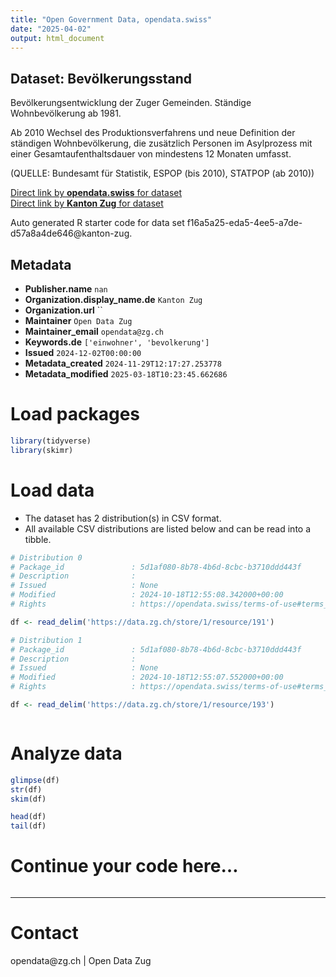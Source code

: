 ```yaml
---
title: "Open Government Data, opendata.swiss"
date: "2025-04-02"
output: html_document
---
```


## Dataset: Bevölkerungsstand

Bevölkerungsentwicklung der Zuger Gemeinden.
Ständige Wohnbevölkerung ab 1981.

Ab 2010 Wechsel des Produktionsverfahrens und neue Definition der ständigen Wohnbevölkerung, die zusätzlich Personen im Asylprozess mit einer Gesamtaufenthaltsdauer von mindestens 12 Monaten umfasst.
	
(QUELLE: Bundesamt für Statistik, ESPOP (bis 2010), STATPOP (ab 2010))

[Direct link by **opendata.swiss** for dataset](https://opendata.swiss/de/dataset/bevolkerungsstand)<br>
[Direct link by **Kanton Zug** for dataset](https://www.zg.ch/behoerden/gesundheitsdirektion/statistikfachstelle/themen/01bevoelkerungszahlen)

Auto generated R starter code for data set f16a5a25-eda5-4ee5-a7de-d57a8a4de646@kanton-zug.

## Metadata

- **Publisher.name** `nan`
- **Organization.display_name.de** `Kanton Zug`
- **Organization.url** ``
- **Maintainer** `Open Data Zug`
- **Maintainer_email** `opendata@zg.ch`
- **Keywords.de** `['einwohner', 'bevolkerung']`
- **Issued** `2024-12-02T00:00:00`
- **Metadata_created** `2024-11-29T12:17:27.253778`
- **Metadata_modified** `2025-03-18T10:23:45.662686`


# Load packages

```r

library(tidyverse)
library(skimr)

```

# Load data

-   The dataset has 2 distribution(s) in CSV format.
-   All available CSV distributions are listed below and can be read into a tibble.

```r

# Distribution 0
# Package_id               : 5d1af080-8b78-4b6d-8cbc-b3710ddd443f
# Description              : 
# Issued                   : None
# Modified                 : 2024-10-18T12:55:08.342000+00:00
# Rights                   : https://opendata.swiss/terms-of-use#terms_by

df <- read_delim('https://data.zg.ch/store/1/resource/191')

# Distribution 1
# Package_id               : 5d1af080-8b78-4b6d-8cbc-b3710ddd443f
# Description              : 
# Issued                   : None
# Modified                 : 2024-10-18T12:55:07.552000+00:00
# Rights                   : https://opendata.swiss/terms-of-use#terms_by

df <- read_delim('https://data.zg.ch/store/1/resource/193')



```

# Analyze data

```r

glimpse(df)
str(df)
skim(df)

head(df)
tail(df)

```

# Continue your code here...

```r

```

------------------------------------------------------------------------

# Contact

opendata@zg.ch | Open Data Zug
